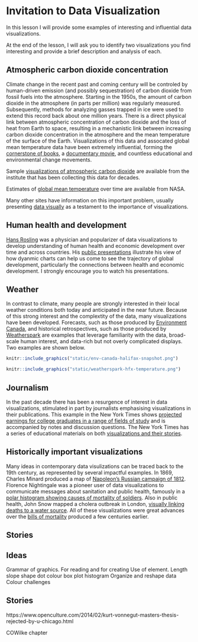 # Invitation to Data Visualization

In this lesson I will provide some examples of interesting and influential data visualizations.

At the end of the lesson, I will ask you to identify two visualizations you find interesting and provide a brief description and analysis of each.

## Atmospheric carbon dioxide concentration

Climate change in the recent past and coming century will be controled by human-driven emission (and possibly sequestration) of carbon dioxide from fossil fuels into the atmosphere. Starting in the 1950s, the amount of carbon dioxide in the atmosphere (in parts per million) was regularly measured. Subsequently, methods for analyzing gasses trapped in ice were used to extend this record back about one million years. There is a direct physical link between atmospheric concentration of carbon dioxide and the loss of heat from Earth to space, resulting in a mechanistic link between increasing carbon dioxide concentration in the atmosphere and the mean temperature of the surface of the Earth. Visualizations of this data and assocated global mean temperature data have been extremely influential, forming the [cornerstone of books](https://en.wikipedia.org/wiki/The_Hockey_Stick_and_the_Climate_Wars), a [documentary movie](https://en.wikipedia.org/wiki/An_Inconvenient_Truth), and countless educational and environmental change movements.

Sample [visualizations of atmospheric carbon dioxide](https://scrippsco2.ucsd.edu/data/atmospheric_co2/primary_mlo_co2_record.html) are available from the institute that has been collecting this data for decades.

Estimates of [global mean temperature](https://climate.nasa.gov/vital-signs/global-temperature/) over time are available from NASA.

Many other sites have information on this important problem, usually presenting [data visually](https://www.climate.gov/news-features/understanding-climate/climate-change-atmospheric-carbon-dioxide) as a testament to the importance of visualizations.

## Human health and development 

[Hans Rosling](https://en.wikipedia.org/wiki/Hans_Rosling) was a physician and popularizer of data visualizations to develop understanding of human health and economic development over time and across countries. His [public presentations](https://www.ted.com/talks/hans_rosling_the_best_stats_you_ve_ever_seen) illustrate his view of how dyanmic charts can help us come to see the trajectory of global development, particularly the connections between health and economic development. I strongly encourage you to watch his presentations.

## Weather 

In contrast to climate, many people are strongly interested in their local weather conditions both today and anticipated in the near future. Because of this strong interest and the complextity of the data, many visualizations have been developed. Forecasts, such as those produced by [Environment Canada](https://weather.gc.ca/city/pages/ns-19_metric_e.html), and historical retrospectives, such as those produced by [Weatherspark](https://weatherspark.com/y/28434/Average-Weather-in-Halifax-Canada-Year-Round) are examples that leverage familiarity with the data, broad-scale human interest, and data-rich but not overly complicated displays. Two examples are shown below.

```r
knitr::include_graphics("static/env-canada-halifax-snapshot.png")
```

```r
knitr::include_graphics("static/weatherspark-hfx-temperature.png")
```

## Journalism

In the past decade there has been a resurgence of interest in data visualizations, stimulated in part by journalists emphasising visualizations in their publications. This example in the New York Times shows [projected earnings for college graduates in a range of fields of study](https://www.nytimes.com/2018/01/04/learning/whats-going-on-in-this-graph-jan-9-2018.html) and is accompanied by notes and discussion questions. The New York Times has a series of educational materials on both [visualizations and their stories](https://www.nytimes.com/column/whats-going-on-in-this-graph).


## Historically important visualizations

Many ideas in contemporary data visulizations can be traced back to the 19th century, as represented by several impactful examples. In 1869, Charles Minard produced a map of [Napoleon's Russian campaign of 1812](https://en.wikipedia.org/wiki/Charles_Joseph_Minard#The_map_of_Napoleon's_Russian_campaign). Florence Nightingale was a pioneer user of data visualizations to communicate messages about sanitation and public health, famously in a [polar histogram showing causes of mortality of soldiers](https://en.wikipedia.org/wiki/Florence_Nightingale#Statistics_and_sanitary_reform). Also in public health, John Snow mapped a cholera outbreak in London, [visually linking deaths to a water source](https://en.wikipedia.org/wiki/John_Snow#Cholera). All of these visualizations were great advances over the [bills of mortality](https://en.wikipedia.org/wiki/Bills_of_mortality) produced a few centuries earlier.




## Stories


## Ideas 

Grammar of graphics. For reading and for creating
Use of element. Length slope shape dot colour box plot histogram
Organize and reshape data
Colour challenges




## Stories

https://www.openculture.com/2014/02/kurt-vonnegut-masters-thesis-rejected-by-u-chicago.html

COWilke chapter
